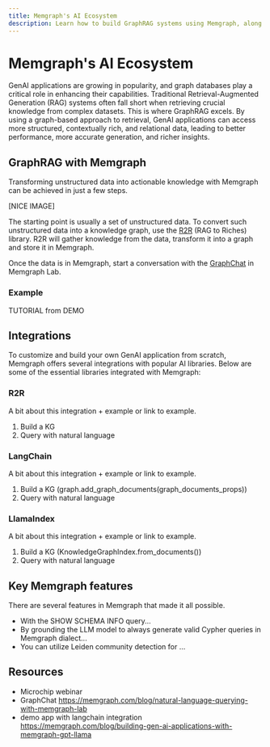 ```yaml
---
title: Memgraph's AI Ecosystem
description: Learn how to build GraphRAG systems using Memgraph, along with essential tools and integrations.
---
```


# Memgraph's AI Ecosystem

GenAI applications are growing in popularity, and graph databases play a
critical role in enhancing their capabilities. Traditional Retrieval-Augmented
Generation (RAG) systems often fall short when retrieving crucial knowledge from
complex datasets. This is where GraphRAG excels. By using a graph-based approach
to retrieval, GenAI applications can access more structured, contextually rich,
and relational data, leading to better performance, more accurate generation,
and richer insights.

## GraphRAG with Memgraph

Transforming unstructured data into actionable knowledge with Memgraph can be
achieved in just a few steps. 

[NICE IMAGE]

The starting point is usually a set of unstructured data. To convert such
unstructured data into a knowledge graph, use the
[R2R](https://github.com/SciPhi-AI/R2R) (RAG to Riches) library. R2R will gather
knowledge from the data, transform it into a graph and store it in Memgraph.

Once the data is in Memgraph, start a conversation with the
[GraphChat](/data-visualization/user-manual/graphchat) in Memgraph Lab.

### Example

TUTORIAL from DEMO

## Integrations

To customize and build your own GenAI application from scratch, Memgraph offers
several integrations with popular AI libraries. Below are some of the essential
libraries integrated with Memgraph:

### R2R

A bit about this integration + example or link to example.

1. Build a KG
2. Query with natural language

### LangChain

A bit about this integration + example or link to example.

1. Build a KG (graph.add_graph_documents(graph_documents_props))
2. Query with natural language

### LlamaIndex

A bit about this integration + example or link to example.

1. Build a KG (KnowledgeGraphIndex.from_documents())
2. Query with natural language

## Key Memgraph features

There are several features in Memgraph that made it all possible.

- With the SHOW SCHEMA INFO query...
- By grounding the LLM model to always generate valid Cypher queries in Memgraph dialect...
- You can utilize Leiden community detection for ...

## Resources

- Microchip webinar
- GraphChat https://memgraph.com/blog/natural-language-querying-with-memgraph-lab
- demo app with langchain integration https://memgraph.com/blog/building-gen-ai-applications-with-memgraph-gpt-llama
